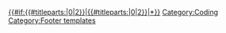 {{Documentation footer}}
<includeonly>[[Category:Hacker_Guide|{{#if:{{#titleparts:{{PAGENAME}}|0|2}}|{{#titleparts:{{PAGENAME}}|0|2}}|*}}]]
[[Category:Coding]]</includeonly><noinclude>

[[Category:Footer templates]]
</noinclude>
